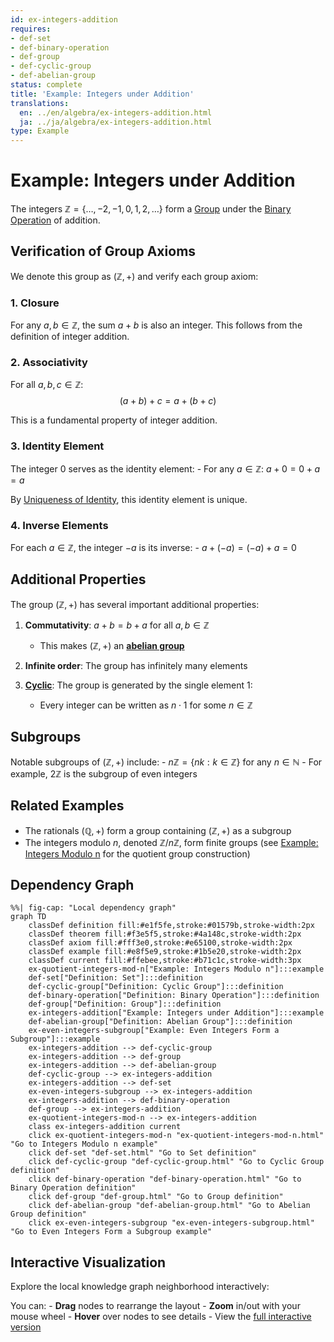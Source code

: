 ```yaml
---
id: ex-integers-addition
requires:
- def-set
- def-binary-operation
- def-group
- def-cyclic-group
- def-abelian-group
status: complete
title: 'Example: Integers under Addition'
translations:
  en: ../en/algebra/ex-integers-addition.html
  ja: ../ja/algebra/ex-integers-addition.html
type: Example
---
```


# Example: Integers under Addition {#ex-integers-addition}

The integers $\mathbb{Z} = \{\ldots, -2, -1, 0, 1, 2, \ldots\}$ form a [Group](def-group.qmd) under the [Binary Operation](def-binary-operation.qmd) of addition.

## Verification of Group Axioms

We denote this group as $(\mathbb{Z}, +)$ and verify each group axiom:

### 1. Closure

For any $a, b \in \mathbb{Z}$, the sum $a + b$ is also an integer. This follows from the definition of integer addition.

### 2. Associativity

For all $a, b, c \in \mathbb{Z}$:
$$(a + b) + c = a + (b + c)$$

This is a fundamental property of integer addition.

### 3. Identity Element

The integer $0$ serves as the identity element:
- For any $a \in \mathbb{Z}$: $a + 0 = 0 + a = a$

By [Uniqueness of Identity](thm-unique-identity.qmd), this identity element is unique.

### 4. Inverse Elements

For each $a \in \mathbb{Z}$, the integer $-a$ is its inverse:
- $a + (-a) = (-a) + a = 0$

## Additional Properties

The group $(\mathbb{Z}, +)$ has several important additional properties:

1. **Commutativity**: $a + b = b + a$ for all $a, b \in \mathbb{Z}$
   - This makes $(\mathbb{Z}, +)$ an **[abelian group](def-abelian-group.qmd)**

2. **Infinite order**: The group has infinitely many elements

3. **[Cyclic](def-cyclic-group.qmd)**: The group is generated by the single element $1$:
   - Every integer can be written as $n \cdot 1$ for some $n \in \mathbb{Z}$

## Subgroups

Notable subgroups of $(\mathbb{Z}, +)$ include:
- $n\mathbb{Z} = \{nk : k \in \mathbb{Z}\}$ for any $n \in \mathbb{N}$
- For example, $2\mathbb{Z}$ is the subgroup of even integers

## Related Examples

- The rationals $(\mathbb{Q}, +)$ form a group containing $(\mathbb{Z}, +)$ as a subgroup
- The integers modulo $n$, denoted $\mathbb{Z}/n\mathbb{Z}$, form finite groups (see [Example: Integers Modulo n](ex-quotient-integers-mod-n.qmd) for the quotient group construction)

## Dependency Graph

```mermaid
%%| fig-cap: "Local dependency graph"
graph TD
    classDef definition fill:#e1f5fe,stroke:#01579b,stroke-width:2px
    classDef theorem fill:#f3e5f5,stroke:#4a148c,stroke-width:2px
    classDef axiom fill:#fff3e0,stroke:#e65100,stroke-width:2px
    classDef example fill:#e8f5e9,stroke:#1b5e20,stroke-width:2px
    classDef current fill:#ffebee,stroke:#b71c1c,stroke-width:3px
    ex-quotient-integers-mod-n["Example: Integers Modulo n"]:::example
    def-set["Definition: Set"]:::definition
    def-cyclic-group["Definition: Cyclic Group"]:::definition
    def-binary-operation["Definition: Binary Operation"]:::definition
    def-group["Definition: Group"]:::definition
    ex-integers-addition["Example: Integers under Addition"]:::example
    def-abelian-group["Definition: Abelian Group"]:::definition
    ex-even-integers-subgroup["Example: Even Integers Form a Subgroup"]:::example
    ex-integers-addition --> def-cyclic-group
    ex-integers-addition --> def-group
    ex-integers-addition --> def-abelian-group
    def-cyclic-group --> ex-integers-addition
    ex-integers-addition --> def-set
    ex-even-integers-subgroup --> ex-integers-addition
    ex-integers-addition --> def-binary-operation
    def-group --> ex-integers-addition
    ex-quotient-integers-mod-n --> ex-integers-addition
    class ex-integers-addition current
    click ex-quotient-integers-mod-n "ex-quotient-integers-mod-n.html" "Go to Integers Modulo n example"
    click def-set "def-set.html" "Go to Set definition"
    click def-cyclic-group "def-cyclic-group.html" "Go to Cyclic Group definition"
    click def-binary-operation "def-binary-operation.html" "Go to Binary Operation definition"
    click def-group "def-group.html" "Go to Group definition"
    click def-abelian-group "def-abelian-group.html" "Go to Abelian Group definition"
    click ex-even-integers-subgroup "ex-even-integers-subgroup.html" "Go to Even Integers Form a Subgroup example"
```

## Interactive Visualization

Explore the local knowledge graph neighborhood interactively:

::: {.graph-viz data-id="ex-integers-addition" data-width="700" data-height="500"}
:::

You can:
- **Drag** nodes to rearrange the layout
- **Zoom** in/out with your mouse wheel
- **Hover** over nodes to see details
- View the [full interactive version](../../output/interactive/ex-integers-addition.html){target="_blank"}
